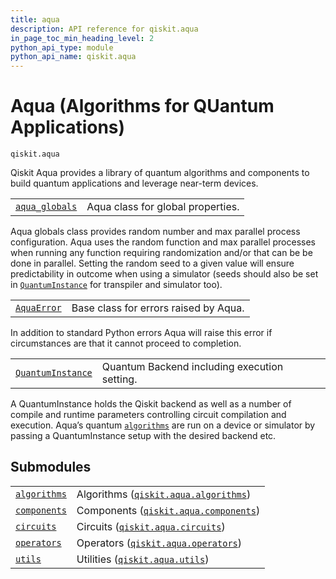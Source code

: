 ```yaml
---
title: aqua
description: API reference for qiskit.aqua
in_page_toc_min_heading_level: 2
python_api_type: module
python_api_name: qiskit.aqua
---
```


<span id="module-qiskit.aqua" />

<span id="qiskit-aqua" />

<span id="aqua-algorithms-for-quantum-applications-qiskit-aqua" />

# Aqua (Algorithms for QUantum Applications)

`qiskit.aqua`

Qiskit Aqua provides a library of quantum algorithms and components to build quantum applications and leverage near-term devices.

|                                                                       |                                   |
| --------------------------------------------------------------------- | --------------------------------- |
| [`aqua_globals`](qiskit.aqua.aqua_globals "qiskit.aqua.aqua_globals") | Aqua class for global properties. |

Aqua globals class provides random number and max parallel process configuration. Aqua uses the random function and max parallel processes when running any function requiring randomization and/or that can be be done in parallel. Setting the random seed to a given value will ensure predictability in outcome when using a simulator (seeds should also be set in [`QuantumInstance`](qiskit.aqua.QuantumInstance "qiskit.aqua.QuantumInstance") for transpiler and simulator too).

|                                                              |                                       |
| ------------------------------------------------------------ | ------------------------------------- |
| [`AquaError`](qiskit.aqua.AquaError "qiskit.aqua.AquaError") | Base class for errors raised by Aqua. |

In addition to standard Python errors Aqua will raise this error if circumstances are that it cannot proceed to completion.

|                                                                                |                                              |
| ------------------------------------------------------------------------------ | -------------------------------------------- |
| [`QuantumInstance`](qiskit.aqua.QuantumInstance "qiskit.aqua.QuantumInstance") | Quantum Backend including execution setting. |

A QuantumInstance holds the Qiskit backend as well as a number of compile and runtime parameters controlling circuit compilation and execution. Aqua’s quantum [`algorithms`](qiskit.aqua.algorithms#module-qiskit.aqua.algorithms "qiskit.aqua.algorithms") are run on a device or simulator by passing a QuantumInstance setup with the desired backend etc.

## Submodules

|                                                                                               |                                                                                                                        |
| --------------------------------------------------------------------------------------------- | ---------------------------------------------------------------------------------------------------------------------- |
| [`algorithms`](qiskit.aqua.algorithms#module-qiskit.aqua.algorithms "qiskit.aqua.algorithms") | Algorithms ([`qiskit.aqua.algorithms`](qiskit.aqua.algorithms#module-qiskit.aqua.algorithms "qiskit.aqua.algorithms")) |
| [`components`](qiskit.aqua.components#module-qiskit.aqua.components "qiskit.aqua.components") | Components ([`qiskit.aqua.components`](qiskit.aqua.components#module-qiskit.aqua.components "qiskit.aqua.components")) |
| [`circuits`](qiskit.aqua.circuits#module-qiskit.aqua.circuits "qiskit.aqua.circuits")         | Circuits ([`qiskit.aqua.circuits`](qiskit.aqua.circuits#module-qiskit.aqua.circuits "qiskit.aqua.circuits"))           |
| [`operators`](qiskit.aqua.operators#module-qiskit.aqua.operators "qiskit.aqua.operators")     | Operators ([`qiskit.aqua.operators`](qiskit.aqua.operators#module-qiskit.aqua.operators "qiskit.aqua.operators"))      |
| [`utils`](qiskit.aqua.utils#module-qiskit.aqua.utils "qiskit.aqua.utils")                     | Utilities ([`qiskit.aqua.utils`](qiskit.aqua.utils#module-qiskit.aqua.utils "qiskit.aqua.utils"))                      |

